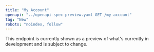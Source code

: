 ```yaml
---
title: "My Account"
openapi: "../openapi-spec-preview.yaml GET /my-account"
tag: "New"
robots: "noindex, follow"
---
```


<Warning>
    This endpoint is currently shown as a preview of what's currently in development and is subject to change.
</Warning>
